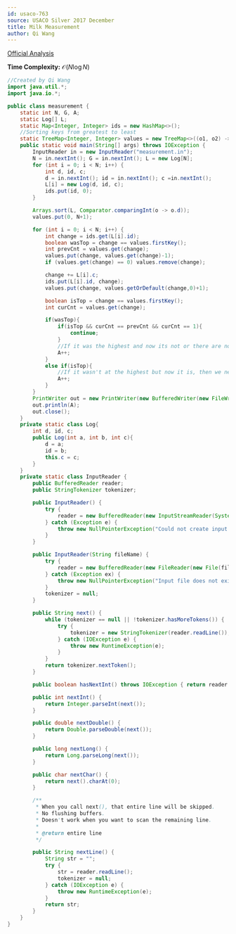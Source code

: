 ```yaml
---
id: usaco-763
source: USACO Silver 2017 December
title: Milk Measurement
author: Qi Wang
---
```


[Official Analysis](http://www.usaco.org/current/data/sol_measurement_silver_dec17.html)

**Time Complexity:** $\mathcal{O}(N\log N)$

<LanguageSection>
<JavaSection>

```java
//Created by Qi Wang
import java.util.*;
import java.io.*;

public class measurement {
	static int N, G, A;
	static Log[] L;
	static Map<Integer, Integer> ids = new HashMap<>();
	//Sorting keys from greatest to least
	static TreeMap<Integer, Integer> values = new TreeMap<>((o1, o2) -> o2-o1);
	public static void main(String[] args) throws IOException {
		InputReader in = new InputReader("measurement.in");
		N = in.nextInt(); G = in.nextInt(); L = new Log[N];
		for (int i = 0; i < N; i++) {
			int d, id, c;
			d = in.nextInt(); id = in.nextInt(); c =in.nextInt();
			L[i] = new Log(d, id, c);
			ids.put(id, 0);
		}

		Arrays.sort(L, Comparator.comparingInt(o -> o.d));
		values.put(0, N+1);

		for (int i = 0; i < N; i++) {
			int change = ids.get(L[i].id);
			boolean wasTop = change == values.firstKey();
			int prevCnt = values.get(change);
			values.put(change, values.get(change)-1);
			if (values.get(change) == 0) values.remove(change);

			change += L[i].c;
			ids.put(L[i].id, change);
			values.put(change, values.getOrDefault(change,0)+1);

			boolean isTop = change == values.firstKey();
			int curCnt = values.get(change);

			if(wasTop){
				if(isTop && curCnt == prevCnt && curCnt == 1){
					continue;
				}
				//If it was the highest and now its not or there are now multiple highest cows, we need to increment answer
				A++;
			}
			else if(isTop){
				//If it wasn't at the highest but now it is, then we need to increment answer
				A++;
			}
		}
		PrintWriter out = new PrintWriter(new BufferedWriter(new FileWriter("measurement.out")));
		out.println(A);
		out.close();
	}
	private static class Log{
		int d, id, c;
		public Log(int a, int b, int c){
			d = a;
			id = b;
			this.c = c;
		}
	}
	private static class InputReader {
		public BufferedReader reader;
		public StringTokenizer tokenizer;

		public InputReader() {
			try {
				reader = new BufferedReader(new InputStreamReader(System.in), 32768);
			} catch (Exception e) {
				throw new NullPointerException("Could not create input stream");
			}
		}

		public InputReader(String fileName) {
			try {
				reader = new BufferedReader(new FileReader(new File(fileName)), 32768);
			} catch (Exception ex) {
				throw new NullPointerException("Input file does not exist! Put it in the project folder.");
			}
			tokenizer = null;
		}

		public String next() {
			while (tokenizer == null || !tokenizer.hasMoreTokens()) {
				try {
					tokenizer = new StringTokenizer(reader.readLine());
				} catch (IOException e) {
					throw new RuntimeException(e);
				}
			}
			return tokenizer.nextToken();
		}

		public boolean hasNextInt() throws IOException { return reader.ready(); }

		public int nextInt() {
			return Integer.parseInt(next());
		}

		public double nextDouble() {
			return Double.parseDouble(next());
		}

		public long nextLong() {
			return Long.parseLong(next());
		}

		public char nextChar() {
			return next().charAt(0);
		}

		/**
		 * When you call next(), that entire line will be skipped.
		 * No flushing buffers.
		 * Doesn't work when you want to scan the remaining line.
		 *
		 * @return entire line
		 */

		public String nextLine() {
			String str = "";
			try {
				str = reader.readLine();
				tokenizer = null;
			} catch (IOException e) {
				throw new RuntimeException(e);
			}
			return str;
		}
	}
}
```

</JavaSection>
</LanguageSection>
